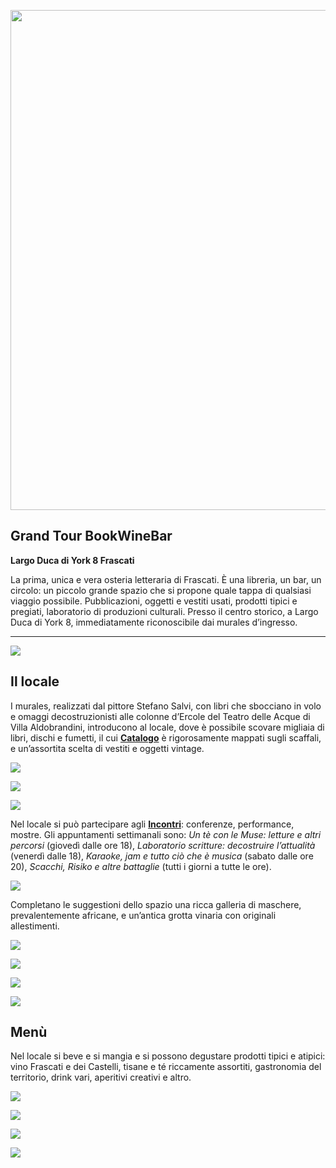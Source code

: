 ::: grid
::: {.g-col-12 .g-col-md-4}
![](images/logo/logo_grandtour/logo_grandtour_trasparente.png){fig-align="left" width="800"}
:::

::: {.g-col-12 .g-col-md-7}
## Grand Tour BookWineBar

**Largo Duca di York 8 Frascati**

La prima, unica e vera osteria letteraria di Frascati. È una libreria, un bar, un circolo: un piccolo grande spazio che si propone quale tappa di qualsiasi viaggio possibile. Pubblicazioni, oggetti e vestiti usati, prodotti tipici e pregiati, laboratorio di produzioni culturali. Presso il centro storico, a Largo Duca di York 8, immediatamente riconoscibile dai murales d'ingresso.
:::
:::

------------------------------------------------------------------------

![](images/immagini_bookwinebar/bar/Fuorinew.jpeg){fig-align="center"}

## Il locale

I murales, realizzati dal pittore Stefano Salvi, con libri che sbocciano in volo e omaggi decostruzionisti alle colonne d'Ercole del Teatro delle Acque di Villa Aldobrandini, introducono al locale, dove è possibile scovare migliaia di libri, dischi e fumetti, il cui [**Catalogo**](https://grandtour.shop/catalogo.html) è rigorosamente mappati sugli scaffali, e un'assortita scelta di vestiti e oggetti vintage.

![](images/immagini_bookwinebar/locale-vintage/vestiti.jpeg){fig-align="center"}

![](images/immagini_bookwinebar/libreria/libreria04.jpeg){fig-align="center"}

![](images/immagini_bookwinebar/bar/tombola.JPG){fig-align="center"}

Nel locale si può partecipare agli [**Incontri**](https://grandtour.shop/incontri.html): conferenze, performance, mostre. Gli appuntamenti settimanali sono: *Un tè con le Muse: letture e altri percorsi* (giovedì dalle ore 18), *Laboratorio scritture: decostruire l'attualità* (venerdì dalle 18), *Karaoke, jam e tutto ciò che è musica* (sabato dalle ore 20), *Scacchi, Risiko e altre battaglie* (tutti i giorni a tutte le ore).

![](images/incontri_2025.jpeg){fig-align="center"}

Completano le suggestioni dello spazio una ricca galleria di maschere, prevalentemente africane, e un'antica grotta vinaria con originali allestimenti.

![](images/immagini_bookwinebar/locale-vintage/maschere_galleria.jpeg){fig-align="center"}

![](images/immagini_bookwinebar/locale-vintage/maschere.jpeg){fig-align="center"}

![](images/immagini_bookwinebar/bar/grotta2.jpeg){fig-align="center"}

![](images/immagini_bookwinebar/locale-vintage/libreria08.jpg){fig-align="center"}

## Menù

Nel locale si beve e si mangia e si possono degustare prodotti tipici e atipici: vino Frascati e dei Castelli, tisane e té riccamente assortiti, gastronomia del territorio, drink vari, aperitivi creativi e altro.

![](images/immagini_bookwinebar/bar/menu.jpeg){fig-align="center"}

![](images/immagini_bookwinebar/bar/menu2.jpg){fig-align="center"}

![](images/immagini_bookwinebar/bar/pietanze.jpg){fig-align="center"}

![](images/immagini_bookwinebar/bar/banco.jpeg){fig-align="center"}
